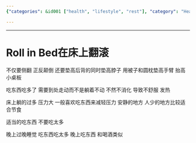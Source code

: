 ```yaml
---
{"categories": &id001 ["health", "lifestyle", "rest"], "category": "Health", "date": "2022-06-04 09:13:44", "description": "This article emphasizes the significance of avoiding extended periods of lying in bed and encourages physical movement to facilitate digestion. It highlights the discomfort caused by overeating and recommends finding a tranquil spot for relaxation post-meals. Additionally, it cautions against consuming excessive amounts at night, late-night eating habits, and alcohol intake during evening hours.", "tags": *id001, "title": "Roll in Bed在床上翻滚"}

---
```


------

# Roll in Bed在床上翻滚

不仅要侧翻 正反颠倒 还要垫高后背的同时垫高脖子 用被子和圆枕垫高手臂 抬高小桌板

吃东西吃多了 需要到处走动而不是躺着不动 不然不消化 导致不舒服 发热

床上躺的过多 压力大 一般喜欢吃东西来减轻压力 安静的地方 人少的地方比较适合节食

适当的吃东西 不要吃太多

晚上过晚睡觉 吃东西吃太多 晚上吃东西 和喝酒类似

